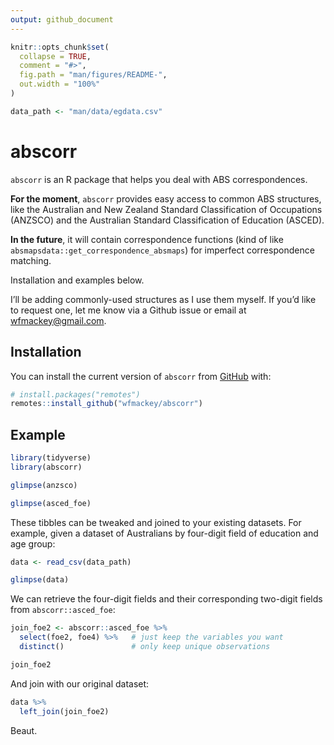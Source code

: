 ```yaml
---
output: github_document
---
```


<!-- README.md is generated from README.Rmd. Please edit that file -->

```r
knitr::opts_chunk$set(
  collapse = TRUE,
  comment = "#>",
  fig.path = "man/figures/README-",
  out.width = "100%"
)

data_path <- "man/data/egdata.csv"
```
# abscorr

<!-- badges: start -->
<!-- badges: end -->

`abscorr` is an R package that helps you deal with ABS correspondences. 

**For the moment**, `abscorr` provides easy access to common ABS structures, like
the Australian and New Zealand Standard Classification of Occupations (ANZSCO) 
and the Australian Standard Classification of Education (ASCED). 

**In the future**, it will contain correspondence functions 
(kind of like `absmapsdata::get_correspondence_absmaps`) for imperfect correspondence matching.


Installation and examples below.

I'll be adding commonly-used structures as I use them myself. If you'd like 
to request one, let me know via a Github issue or email at [wfmackey@gmail.com](mailto:wfmackey@gmail.com).

## Installation

You can install the current version of `abscorr` from [GitHub](https://github.com/) with:

``` r
# install.packages("remotes")
remotes::install_github("wfmackey/abscorr")
```
## Example

```r
library(tidyverse)
library(abscorr)

glimpse(anzsco)

glimpse(asced_foe)

```


These tibbles can be tweaked and joined to your existing datasets. For example,
given a dataset of Australians by four-digit field of education and age group:

```r

data <- read_csv(data_path)

glimpse(data)

```

We can retrieve the four-digit fields and their corresponding two-digit fields
from `abscorr::asced_foe`:

```r
join_foe2 <- abscorr::asced_foe %>% 
  select(foe2, foe4) %>%   # just keep the variables you want
  distinct()               # only keep unique observations

join_foe2

```

And join with our original dataset:

```r

data %>% 
  left_join(join_foe2)

```

Beaut. 


